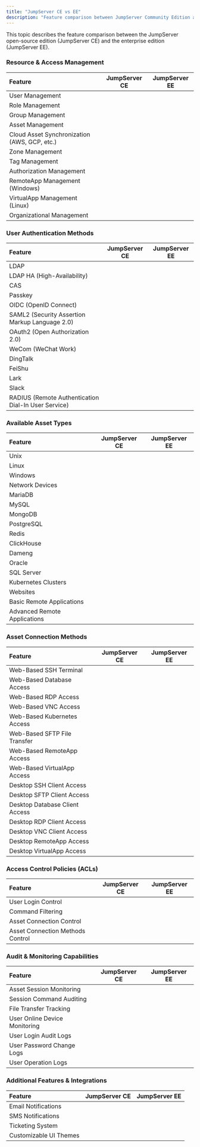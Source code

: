 ```yaml
---
title: "JumpServer CE vs EE"
description: "Feature comparison between JumpServer Community Edition and Enterprise Edition"
---
```


This topic describes the feature comparison between the JumpServer open-source edition (JumpServer CE) and the enterprise edition (JumpServer EE).

### Resource & Access Management

| Feature | JumpServer CE | JumpServer EE |
|:---|:---:|:---:|
| User Management | <Icon icon="check" /> | <Icon icon="check" /> |
| Role Management | <Icon icon="x" /> | <Icon icon="check" /> |
| Group Management | <Icon icon="check" /> | <Icon icon="check" /> |
| Asset Management | <Icon icon="check" /> | <Icon icon="check" /> |
| Cloud Asset Synchronization (AWS, GCP, etc.) | <Icon icon="x" /> | <Icon icon="check" /> |
| Zone Management | <Icon icon="check" /> | <Icon icon="check" /> |
| Tag Management | <Icon icon="check" /> | <Icon icon="check" /> |
| Authorization Management | <Icon icon="check" /> | <Icon icon="check" /> |
| RemoteApp Management (Windows) | <Icon icon="check" /> | <Icon icon="check" /> |
| VirtualApp Management (Linux) | <Icon icon="x" /> | <Icon icon="check" /> |
| Organizational Management | <Icon icon="x" /> | <Icon icon="check" /> |

### User Authentication Methods

| Feature | JumpServer CE | JumpServer EE |
|:---|:---:|:---:|
| LDAP | <Icon icon="check" /> | <Icon icon="check" /> |
| LDAP HA (High-Availability) | <Icon icon="x" /> | <Icon icon="check" /> |
| CAS | <Icon icon="check" /> | <Icon icon="check" /> |
| Passkey | <Icon icon="check" /> | <Icon icon="check" /> |
| OIDC (OpenID Connect) | <Icon icon="x" /> | <Icon icon="check" /> |
| SAML2 (Security Assertion Markup Language 2.0) | <Icon icon="x" /> | <Icon icon="check" /> |
| OAuth2 (Open Authorization 2.0) | <Icon icon="x" /> | <Icon icon="check" /> |
| WeCom (WeChat Work) | <Icon icon="x" /> | <Icon icon="check" /> |
| DingTalk | <Icon icon="x" /> | <Icon icon="check" /> |
| FeiShu | <Icon icon="x" /> | <Icon icon="check" /> |
| Lark | <Icon icon="x" /> | <Icon icon="check" /> |
| Slack | <Icon icon="x" /> | <Icon icon="check" /> |
| RADIUS (Remote Authentication Dial-In User Service) | <Icon icon="x" /> | <Icon icon="check" /> |

### Available Asset Types

| Feature | JumpServer CE | JumpServer EE |
|:---|:---:|:---:|
| Unix | <Icon icon="check" /> | <Icon icon="check" /> |
| Linux | <Icon icon="check" /> | <Icon icon="check" /> |
| Windows | <Icon icon="check" /> | <Icon icon="check" /> |
| Network Devices | <Icon icon="check" /> | <Icon icon="check" /> |
| MariaDB | <Icon icon="check" /> | <Icon icon="check" /> |
| MySQL | <Icon icon="check" /> | <Icon icon="check" /> |
| MongoDB | <Icon icon="check" /> | <Icon icon="check" /> |
| PostgreSQL | <Icon icon="check" /> | <Icon icon="check" /> |
| Redis | <Icon icon="check" /> | <Icon icon="check" /> |
| ClickHouse | <Icon icon="x" /> | <Icon icon="check" /> |
| Dameng | <Icon icon="x" /> | <Icon icon="check" /> |
| Oracle | <Icon icon="x" /> | <Icon icon="check" /> |
| SQL Server | <Icon icon="x" /> | <Icon icon="check" /> |
| Kubernetes Clusters | <Icon icon="check" /> | <Icon icon="check" /> |
| Websites | <Icon icon="check" /> | <Icon icon="check" /> |
| Basic Remote Applications | <Icon icon="check" /> | <Icon icon="check" /> |
| Advanced Remote Applications | <Icon icon="x" /> | <Icon icon="check" /> |

### Asset Connection Methods

| Feature | JumpServer CE | JumpServer EE |
|:---|:---:|:---:|
| Web-Based SSH Terminal | <Icon icon="check" /> | <Icon icon="check" /> |
| Web-Based Database Access | <Icon icon="check" /> | <Icon icon="check" /> |
| Web-Based RDP Access | <Icon icon="check" /> | <Icon icon="check" /> |
| Web-Based VNC Access | <Icon icon="check" /> | <Icon icon="check" /> |
| Web-Based Kubernetes Access | <Icon icon="check" /> | <Icon icon="check" /> |
| Web-Based SFTP File Transfer | <Icon icon="check" /> | <Icon icon="check" /> |
| Web-Based RemoteApp Access | <Icon icon="check" /> | <Icon icon="check" /> |
| Web-Based VirtualApp Access | <Icon icon="x" /> | <Icon icon="check" /> |
| Desktop SSH Client Access | <Icon icon="check" /> | <Icon icon="check" /> |
| Desktop SFTP Client Access | <Icon icon="check" /> | <Icon icon="check" /> |
| Desktop Database Client Access | <Icon icon="x" /> | <Icon icon="check" /> |
| Desktop RDP Client Access | <Icon icon="x" /> | <Icon icon="check" /> |
| Desktop VNC Client Access | <Icon icon="x" /> | <Icon icon="check" /> |
| Desktop RemoteApp Access | <Icon icon="x" /> | <Icon icon="check" /> |
| Desktop VirtualApp Access | <Icon icon="x" /> | <Icon icon="check" /> |

### Access Control Policies (ACLs)

| Feature | JumpServer CE | JumpServer EE |
|:---|:---:|:---:|
| User Login Control | <Icon icon="check" /> | <Icon icon="check" /> |
| Command Filtering | <Icon icon="check" /> | <Icon icon="check" /> |
| Asset Connection Control | <Icon icon="x" /> | <Icon icon="check" /> |
| Asset Connection Methods Control | <Icon icon="x" /> | <Icon icon="check" /> |

### Audit & Monitoring Capabilities

| Feature | JumpServer CE | JumpServer EE |
|:---|:---:|:---:|
| Asset Session Monitoring | <Icon icon="check" /> | <Icon icon="check" /> |
| Session Command Auditing | <Icon icon="check" /> | <Icon icon="check" /> |
| File Transfer Tracking | <Icon icon="check" /> | <Icon icon="check" /> |
| User Online Device Monitoring | <Icon icon="check" /> | <Icon icon="check" /> |
| User Login Audit Logs | <Icon icon="check" /> | <Icon icon="check" /> |
| User Password Change Logs | <Icon icon="check" /> | <Icon icon="check" /> |
| User Operation Logs | <Icon icon="check" /> | <Icon icon="check" /> |

### Additional Features & Integrations

| Feature | JumpServer CE | JumpServer EE |
|:---|:---:|:---:|
| Email Notifications | <Icon icon="check" /> | <Icon icon="check" /> |
| SMS Notifications | <Icon icon="x" /> | <Icon icon="check" /> |
| Ticketing System | <Icon icon="x" /> | <Icon icon="check" /> |
| Customizable UI Themes | <Icon icon="x" /> | <Icon icon="check" /> |